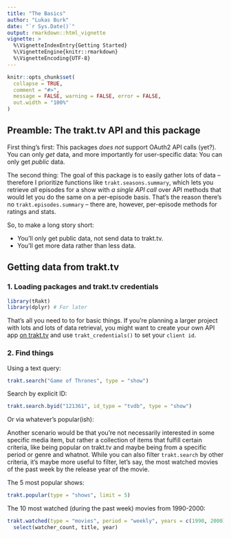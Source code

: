 ```yaml
---
title: "The Basics"
author: "Lukas Burk"
date: "`r Sys.Date()`"
output: rmarkdown::html_vignette
vignette: >
  %\VignetteIndexEntry{Getting Started}
  %\VignetteEngine{knitr::rmarkdown}
  %\VignetteEncoding{UTF-8}
---
```


```r
knitr::opts_chunk$set(
  collapse = TRUE,
  comment = "#>",
  message = FALSE, warning = FALSE, error = FALSE,
  out.width = "100%"
)
```

## Preamble: The trakt.tv API and this package

First thing's first: This packages _does not_ support OAuth2 API calls (yet?).  
You can only *get* data, and more importantly for user-specific data: You can only get *public* data.

The second thing: The goal of this package is to easily gather lots of data – therefore I prioritize functions like `trakt.seasons.summary`, which lets you retrieve _all_ episodes for a show with *a single API call* over API methods that would let you do the same on a per-episode basis. That's the reason there's no `trakt.episodes.summary` – there are, however, per-episode methods for ratings and stats.

So, to make a long story short:

- You'll only get public data, not send data to trakt.tv.
- You'll get more data rather than less data.

## Getting data from trakt.tv

### 1. Loading packages and trakt.tv credentials

```r
library(tRakt)
library(dplyr) # For later
```

That's all you need to to for basic things. If you're planning a larger project with lots and lots of data retrieval, you might want to create your own API app [on trakt.tv](https://trakt.tv/oauth/applications) and use `trakt_credentials()` to set your `client id`.

### 2. Find things

Using a text query:

```r
trakt.search("Game of Thrones", type = "show")
```

Search by explicit ID:

```r
trakt.search.byid("121361", id_type = "tvdb", type = "show")
```

Or via whatever's popular(ish):

Another scenario would be that you're not necessarily interested in some specific media item, but rather a collection of items that fulfill certain criteria, like being popular on trakt.tv and maybe being from a specific period or genre and whatnot. While you can also filter `trakt.search` by other criteria, it's maybe more useful to filter, let's say, the most watched movies of the past week by the release year of the movie.


The 5 most popular shows:

```r
trakt.popular(type = "shows", limit = 5)
```
The 10 most watched (during the past week) movies from 1990-2000:

```r
trakt.watched(type = "movies", period = "weekly", years = c(1990, 2000)) %>%
  select(watcher_count, title, year)
```

